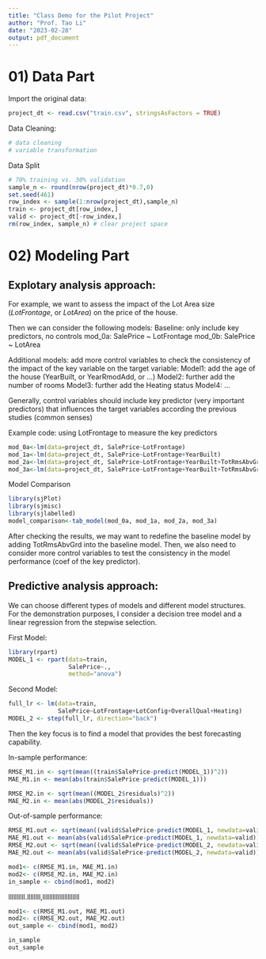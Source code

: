 ```yaml
---
title: "Class Demo for the Pilot Project"
author: "Prof. Tao Li"
date: "2023-02-28"
output: pdf_document
---
```


# 01) Data Part  
Import the original data:
```r
project_dt <- read.csv("train.csv", stringsAsFactors = TRUE)
```

Data Cleaning:
```r
# data cleaning
# variable transformation
```

Data Split
```r
# 70% training vs. 30% validation
sample_n <- round(nrow(project_dt)*0.7,0)
set.seed(461)
row_index <- sample(1:nrow(project_dt),sample_n)
train <- project_dt[row_index,]
valid <- project_dt[-row_index,]
rm(row_index, sample_n) # clear project space
```

# 02) Modeling Part
## Explotary analysis approach:
For example, we want to assess the impact of the Lot Area size (*LotFrontage*, or *LotArea*) on the price of the house.

Then we can consider the following models:
Baseline: only include key predictors, no controls
mod_0a: SalePrice ~ LotFrontage
mod_0b: SalePrice ~ LotArea

Additional models: add more control variables to check the consistency of the impact of the key variable on the target variable:
Model1: add the age of the house (YearBuilt, or YearRmodAdd, or ...)
Model2: further add the number of rooms
Model3: further add the Heating status
Model4: ...

Generally, control variables should include key predictor (very important predictors) that influences the target variables according the previous studies (common senses)

Example code: using LotFrontage to measure the key predictors
```r
mod_0a<-lm(data=project_dt, SalePrice~LotFrontage)
mod_1a<-lm(data=project_dt, SalePrice~LotFrontage+YearBuilt)
mod_2a<-lm(data=project_dt, SalePrice~LotFrontage+YearBuilt+TotRmsAbvGrd)
mod_3a<-lm(data=project_dt, SalePrice~LotFrontage+YearBuilt+TotRmsAbvGrd+Heating)
```

Model Comparison
```r
library(sjPlot)
library(sjmisc)
library(sjlabelled)
model_comparison<-tab_model(mod_0a, mod_1a, mod_2a, mod_3a)
```

After checking the results, we may want to redefine the baseline model by adding TotRmsAbvGrd into the baseline model. 
Then, we also need to consider more control variables to test the consistency in the model performance (coef of the key predictor).


## Predictive analysis approach:
We can choose different types of models and different model structures. For the demonstration purposes, I consider a decision tree model and a linear regression from the stepwise selection.

First Model:
```r
library(rpart)
MODEL_1 <- rpart(data=train, 
                 SalePrice~.,
                 method="anova")
```

Second Model:
```r
full_lr <- lm(data=train,
              SalePrice~LotFrontage+LotConfig+OverallQual+Heating)
MODEL_2 <- step(full_lr, direction="back")
```

Then the key focus is to find a model that provides the best forecasting capability.

In-sample performance:
```r
RMSE_M1.in <- sqrt(mean((train$SalePrice-predict(MODEL_1))^2))
MAE_M1.in <- mean(abs(train$SalePrice-predict(MODEL_1)))

RMSE_M2.in <- sqrt(mean((MODEL_2$residuals)^2))
MAE_M2.in <- mean(abs(MODEL_2$residuals))
```

Out-of-sample performance:
```r
RMSE_M1.out <- sqrt(mean((valid$SalePrice-predict(MODEL_1, newdata=valid))^2))
MAE_M1.out <- mean(abs(valid$SalePrice-predict(MODEL_1, newdata=valid)))
RMSE_M2.out <- sqrt(mean((valid$SalePrice-predict(MODEL_2, newdata=valid))^2,na.rm=TRUE))
MAE_M2.out <- mean(abs(valid$SalePrice-predict(MODEL_2, newdata=valid)),na.rm=TRUE)
```

```r
mod1<- c(RMSE_M1.in, MAE_M1.in)
mod2<- c(RMSE_M2.in, MAE_M2.in)
in_sample <- cbind(mod1, mod2)
```
llllllllll.llllllll,llllllllllllllllllllll
```r
mod1<- c(RMSE_M1.out, MAE_M1.out)
mod2<- c(RMSE_M2.out, MAE_M2.out)
out_sample <- cbind(mod1, mod2)
```

```r
in_sample
out_sample
```